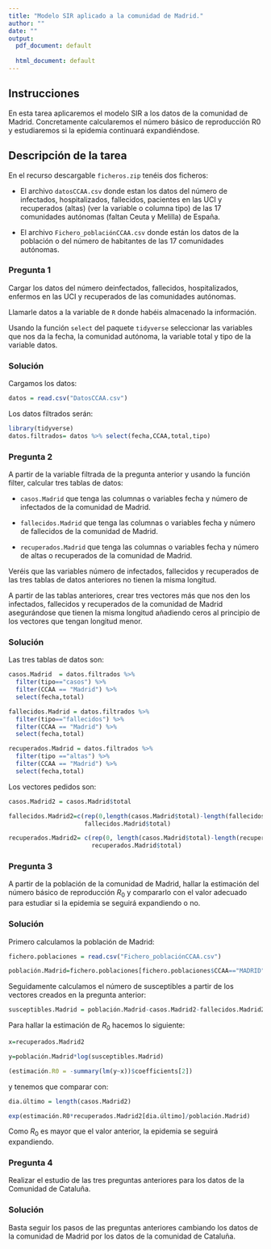 ```yaml
---
title: "Modelo SIR aplicado a la comunidad de Madrid."
author: ""
date: ""
output:
  pdf_document: default
              
  html_document: default
---
```



<!-- Después de la lectura 45 Modelo SIR -->

## Instrucciones
En esta tarea aplicaremos el modelo SIR a los datos de la comunidad de Madrid.
Concretamente calcularemos el número básico de reproducción R0 y estudiaremos si la epidemia continuará expandiéndose.


## Descripción de la tarea

En el recurso descargable `ficheros.zip` tenéis dos ficheros:

- El archivo `datosCCAA.csv` donde estan los datos del número de infectados, hospitalizados, fallecidos, pacientes en las UCI y recuperados (altas) (ver la variable o columna tipo) de las 17 comunidades autónomas (faltan Ceuta y Melilla) de España.

- El archivo `Fichero_poblaciónCCAA.csv` donde están los datos de la población o del número de habitantes de las 17 comunidades autónomas.

### Pregunta 1
Cargar los datos del número deinfectados, fallecidos, hospitalizados, enfermos en las UCI y recuperados de las comunidades autónomas.

Llamarle datos a la variable de `R` donde habéis almacenado la información.

Usando la función `select` del paquete `tidyverse` seleccionar las variables que nos da la fecha, la comunidad autónoma, la variable total y tipo de la variable datos.

### Solución
Cargamos los datos:
```r
datos = read.csv("DatosCCAA.csv")
```

Los datos filtrados serán:
```r
library(tidyverse)
datos.filtrados= datos %>% select(fecha,CCAA,total,tipo)
```


### Pregunta 2

A partir de la variable filtrada de la pregunta anterior y usando la función filter, calcular tres tablas de datos:

- `casos.Madrid` que tenga las columnas o variables fecha y número de infectados de la comunidad de Madrid.

- `fallecidos.Madrid` que tenga las columnas o variables fecha y número de fallecidos de la comunidad de Madrid.

- `recuperados.Madrid` que tenga las columnas o variables fecha y número de altas o recuperados de la comunidad de Madrid.

Veréis que las variables número de infectados, fallecidos y recuperados de las tres tablas de datos anteriores no tienen la misma longitud.

A partir de las tablas anteriores,  crear tres vectores más que nos den los infectados, fallecidos y recuperados de la comunidad de Madrid asegurándose que tienen la misma longitud añadiendo ceros al principio de los vectores que tengan longitud menor.


### Solución
Las tres tablas de datos son:
```r
casos.Madrid  = datos.filtrados %>%
  filter(tipo=="casos") %>%
  filter(CCAA == "Madrid") %>%
  select(fecha,total)

fallecidos.Madrid = datos.filtrados %>%
  filter(tipo=="fallecidos") %>%
  filter(CCAA == "Madrid") %>%
  select(fecha,total)

recuperados.Madrid = datos.filtrados %>%
  filter(tipo =="altas") %>%
  filter(CCAA == "Madrid") %>%
  select(fecha,total)
```


Los vectores pedidos son:
```r
casos.Madrid2 = casos.Madrid$total

fallecidos.Madrid2=c(rep(0,length(casos.Madrid$total)-length(fallecidos.Madrid$total)),
                     fallecidos.Madrid$total)

recuperados.Madrid2= c(rep(0, length(casos.Madrid$total)-length(recuperados.Madrid$total)),
                       recuperados.Madrid$total)
```


### Pregunta 3

A partir de la población de la comunidad de Madrid, hallar la estimación del número básico de reproducción $R_0$ y compararlo con el valor adecuado para estudiar si la epidemia se seguirá expandiendo o no.

### Solución
Primero calculamos la población de Madrid:
```r
fichero.poblaciones = read.csv("Fichero_poblaciónCCAA.csv")

población.Madrid=fichero.poblaciones[fichero.poblaciones$CCAA=="MADRID",]$Pob_CCAA_2019
```

Seguidamente calculamos el número de susceptibles a partir de los vectores creados en la pregunta anterior:
```r
susceptibles.Madrid = población.Madrid-casos.Madrid2-fallecidos.Madrid2
```

Para hallar la estimación de $R_0$ hacemos lo siguiente:
```r
x=recuperados.Madrid2

y=población.Madrid*log(susceptibles.Madrid)

(estimación.R0 = -summary(lm(y~x))$coefficients[2])
```

y tenemos que comparar con:
```r
dia.último = length(casos.Madrid2)

exp(estimación.R0*recuperados.Madrid2[dia.último]/población.Madrid)
```
Como $R_0$ es mayor que el valor anterior, la epidemia se seguirá expandiendo.

### Pregunta 4

Realizar el estudio de las tres preguntas anteriores para los datos de la Comunidad de Cataluña.

### Solución
Basta seguir los pasos de las preguntas anteriores cambiando los datos de la comunidad de Madrid por los datos de la comunidad de Cataluña.
